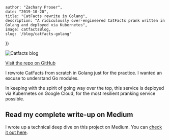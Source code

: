 

    author: "Zachary Proser", 
    date: "2019-10-20", 
    title: "CatFacts rewrite in Golang", 
    description: "A ridiculously over-engineered CatFacts prank written in Golang and deployed via Kubernetes",
    image: catfactsBlog,
    slug: '/blog/catfacts-golang'
})


<Image src={catfactsBlog} alt="Catfacts blog" />

[Visit the repo on GitHub](https://github.com/zackproser/super_catfacts)

I rewrote CatFacts from scratch in Golang just for the practice. I wanted an excuse to understand Go modules.

In keeping with the spirit of going way over the top, this service is deployed via Kubernetes on Google Cloud, for the most resilient pranking service possible.

## Read my complete write-up on Medium

I wrote up a technical deep dive on this project on Medium. You can [check it out here](https://medium.com/swlh/building-a-catfacts-pranking-service-in-golang-5b51e8721fe2?source=friends_link&sk=8b97968fa6fdbf51cbb0bd3b5983c674).

